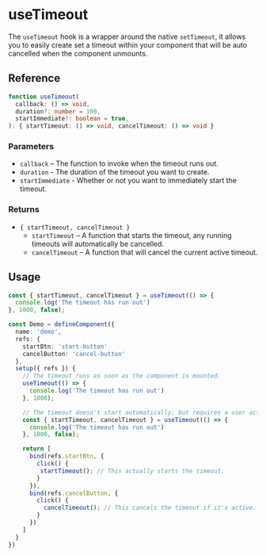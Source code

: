 
<Meta
  title="useTimeout/docs"
/>

# useTimeout

The `useTimeout` hook is a wrapper around the native `setTimeout`, it allows you to easily create set
a timeout within your component that will be auto cancelled when the component unmounts.

## Reference

```ts
function useTimeout(
  callback: () => void,
  duration?: number = 100,
  startImmediate?: boolean = true,
): { startTimeout: () => void, cancelTimeout: () => void }
```

### Parameters
* `callback` – The function to invoke when the timeout runs out.
* `duration` - The duration of the timeout you want to create.
* `startImmediate` - Whether or not you want to immediately start the timeout.

### Returns
* `{ startTimeout, cancelTimeout }`
  * `startTimeout` – A function that starts the timeout, any running timeouts will automatically be cancelled.
  * `cancelTimeout` – A function that will cancel the current active timeout.

## Usage

```ts
const { startTimeout, cancelTimeout } = useTimeout(() => {
  console.log('The timeout has run out')
}, 1000, false);
````

```ts
const Demo = defineComponent({
  name: 'demo',
  refs: {
    startBtn: 'start-button'
    cancelButton: 'cancel-button'
  },
  setup({ refs }) {
    // The timeout runs as soon as the component is mounted.
    useTimeout(() => {
      console.log('The timeout has run out')
    }, 1000);

    // The timeout doesn't start automatically, but requires a user action to start.
    const { startTimeout, cancelTimeout } = useTimeout(() => {
      console.log('The timeout has run out')
    }, 1000, false);

    return [
      bind(refs.startBtn, {
        click() {
         startTimeout(); // This actually starts the timeout.
        }
      }),
      bind(refs.cancelButton, {
        click() {
          cancelTimeout(); // This cancels the timeout if it's active.
        }
      })
    ]
  }
})
```

